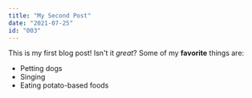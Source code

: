 ```yaml
---
title: "My Second Post"
date: "2021-07-25"
id: "003"
---
```

This is my first blog post! Isn't it *great*?
Some of my **favorite** things are:
* Petting dogs
* Singing
* Eating potato-based foods